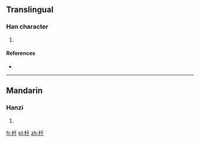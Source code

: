 ==Translingual==

===Han character===
{{Han char|rn=75|rad=木|as=03|sn=7|four=|canj=木竹十 (DHJ)}}

# {{defn|Han|sort=木03}}

====References====
* {{Han ref|kx=0510.190|dkj=14447|dj=0894.180|hdz=21160.060|uh=6744|ud=26436}}

----

==Mandarin==

===Hanzi===
{{cmn-hanzi|pin=[[qiān]] ([[qian1]])|wg=ch'ien<sup>1</sup>}}

# {{defn|Mandarin|sort=木03}}

[[fr:杄]]
[[pl:杄]]
[[zh:杄]]